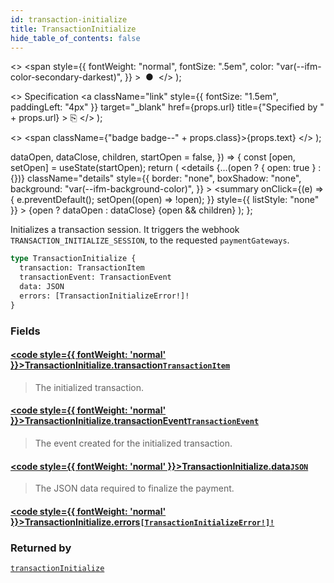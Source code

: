```yaml
---
id: transaction-initialize
title: TransactionInitialize
hide_table_of_contents: false
---
```


  <>
    <span
      style={{
        fontWeight: "normal",
        fontSize: ".5em",
        color: "var(--ifm-color-secondary-darkest)",
      }}
    >
      &nbsp;●&nbsp;
    </span>
  </>
);

  <>
    Specification
    <a
      className="link"
      style={{ fontSize: "1.5em", paddingLeft: "4px" }}
      target="\_blank"
      href={props.url}
      title={"Specified by " + props.url}
    >
      ⎘
    </a>
  </>
);

  <>
    <span className={"badge badge--" + props.class}>{props.text}</span>
  </>
);


  dataOpen,
  dataClose,
  children,
  startOpen = false,
}) => {
  const [open, setOpen] = useState(startOpen);
  return (
    <details
      {...(open ? { open: true } : {})}
      className="details"
      style={{
        border: "none",
        boxShadow: "none",
        background: "var(--ifm-background-color)",
      }}
    >
      <summary
        onClick={(e) => {
          e.preventDefault();
          setOpen((open) => !open);
        }}
        style={{ listStyle: "none" }}
      >
        {open ? dataOpen : dataClose}
      </summary>
      {open && children}
    </details>
  );
};

Initializes a transaction session. It triggers the webhook `TRANSACTION_INITIALIZE_SESSION`, to the requested `paymentGateways`.

<Badge text="Added in Saleor 3.13" class="secondary margin-bottom--sm" />

<FeaturePreview />

```graphql
type TransactionInitialize {
  transaction: TransactionItem
  transactionEvent: TransactionEvent
  data: JSON
  errors: [TransactionInitializeError!]!
}
```

### Fields

#### [<code style={{ fontWeight: 'normal' }}>TransactionInitialize.<b>transaction</b></code>](#)<Bullet />[`TransactionItem`](../../../api-reference/payments/objects/transaction-item) <Badge class="secondary" text="object"/>

> The initialized transaction.

#### [<code style={{ fontWeight: 'normal' }}>TransactionInitialize.<b>transactionEvent</b></code>](#)<Bullet />[`TransactionEvent`](../../../api-reference/payments/objects/transaction-event) <Badge class="secondary" text="object"/>

> The event created for the initialized transaction.

#### [<code style={{ fontWeight: 'normal' }}>TransactionInitialize.<b>data</b></code>](#)<Bullet />[`JSON`](../../../api-reference/miscellaneous/scalars/json) <Badge class="secondary" text="scalar"/>

> The JSON data required to finalize the payment.

#### [<code style={{ fontWeight: 'normal' }}>TransactionInitialize.<b>errors</b></code>](#)<Bullet />[`[TransactionInitializeError!]!`](../../../api-reference/payments/objects/transaction-initialize-error) <Badge class="secondary" text="non-null"/> <Badge class="secondary" text="object"/>

>

### Returned by

[`transactionInitialize`](../../../api-reference/payments/mutations/transaction-initialize) <Badge class="secondary" text="mutation"/>

